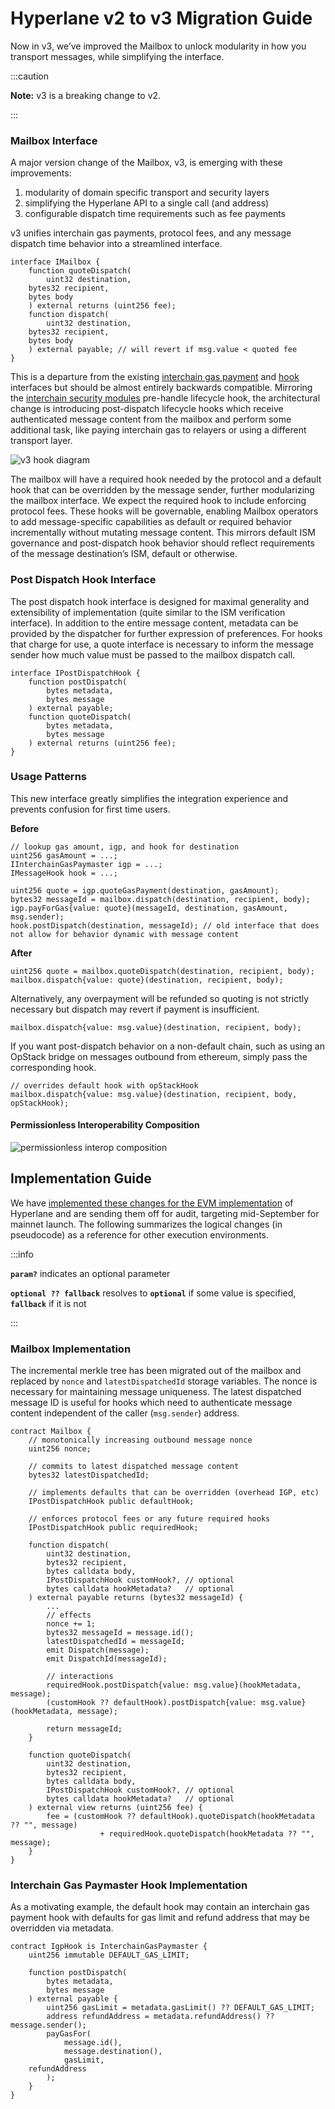 # Hyperlane v2 to v3 Migration Guide

Now in v3, we’ve improved the Mailbox to unlock modularity in how you transport messages, while simplifying the interface.

:::caution

**Note:** v3 is a breaking change to v2.

:::

### Mailbox Interface

A major version change of the Mailbox, v3, is emerging with these improvements:

1. modularity of domain specific transport and security layers
2. simplifying the Hyperlane API to a single call (and address)
3. configurable dispatch time requirements such as fee payments

v3 unifies interchain gas payments, protocol fees, and any message dispatch time behavior into a streamlined interface.

```solidity
interface IMailbox {
    function quoteDispatch(
        uint32 destination,
	bytes32 recipient,
	bytes body
    ) external returns (uint256 fee);
    function dispatch(
        uint32 destination,
	bytes32 recipient,
	bytes body
    ) external payable; // will revert if msg.value < quoted fee
}
```

This is a departure from the existing [interchain gas payment](https://docs.hyperlane.xyz/docs/apis-and-sdks/interchain-gas-paymaster-api) and [hook](https://docs.hyperlane.xyz/docs/apis-and-sdks/hooks) interfaces but should be almost entirely backwards compatible. Mirroring the [interchain security modules](../reference/ISM/specify-your-ISM.mdx) pre-handle lifecycle hook, the architectural change is introducing post-dispatch lifecycle hooks which receive authenticated message content from the mailbox and perform some additional task, like paying interchain gas to relayers or using a different transport layer.

![v3 hook diagram](../../static/img/v3-hook-diagram.png)

The mailbox will have a required hook needed by the protocol and a default hook that can be overridden by the message sender, further modularizing the mailbox interface. We expect the required hook to include enforcing protocol fees. These hooks will be governable, enabling Mailbox operators to add message-specific capabilities as default or required behavior incrementally without mutating message content. This mirrors default ISM governance and post-dispatch hook behavior should reflect requirements of the message destination’s ISM, default or otherwise.

### Post Dispatch Hook Interface

The post dispatch hook interface is designed for maximal generality and extensibility of implementation (quite similar to the ISM verification interface). In addition to the entire message content, metadata can be provided by the dispatcher for further expression of preferences. For hooks that charge for use, a quote interface is necessary to inform the message sender how much value must be passed to the mailbox dispatch call.

```solidity
interface IPostDispatchHook {
    function postDispatch(
        bytes metadata,
        bytes message
    ) external payable;
    function quoteDispatch(
        bytes metadata,
        bytes message
    ) external returns (uint256 fee);
}
```

### Usage Patterns

This new interface greatly simplifies the integration experience and prevents confusion for first time users.

**Before**

```solidity
// lookup gas amount, igp, and hook for destination
uint256 gasAmount = ...;
IInterchainGasPaymaster igp = ...;
IMessageHook hook = ...;

uint256 quote = igp.quoteGasPayment(destination, gasAmount);
bytes32 messageId = mailbox.dispatch(destination, recipient, body);
igp.payForGas{value: quote}(messageId, destination, gasAmount, msg.sender);
hook.postDispatch(destination, messageId); // old interface that does not allow for behavior dynamic with message content
```

**After**

```solidity
uint256 quote = mailbox.quoteDispatch(destination, recipient, body);
mailbox.dispatch{value: quote}(destination, recipient, body);
```

Alternatively, any overpayment will be refunded so quoting is not strictly necessary but dispatch may revert if payment is insufficient.

```solidity
mailbox.dispatch{value: msg.value}(destination, recipient, body);
```

If you want post-dispatch behavior on a non-default chain, such as using an OpStack bridge on messages outbound from ethereum, simply pass the corresponding hook.

```solidity
// overrides default hook with opStackHook
mailbox.dispatch{value: msg.value}(destination, recipient, body, opStackHook);
```

#### Permissionless Interoperability Composition

![permissionless interop composition](../../static/img/permissionless-composition.png)

## Implementation Guide

We have [implemented these changes for the EVM implementation](https://github.com/hyperlane-xyz/hyperlane-monorepo/tree/v3) of Hyperlane and are sending them off for audit, targeting mid-September for mainnet launch. The following summarizes the logical changes (in pseudocode) as a reference for other execution environments.

:::info

**`param?`** indicates an optional parameter


**`optional ?? fallback`** resolves to **`optional`** if some value is specified, **`fallback`** if it is not

:::

### Mailbox Implementation

The incremental merkle tree has been migrated out of the mailbox and replaced by `nonce` and `latestDispatchedId` storage variables. The nonce is necessary for maintaining message uniqueness. The latest dispatched message ID is useful for hooks which need to authenticate message content independent of the caller (`msg.sender`) address.

```solidity
contract Mailbox {
    // monotonically increasing outbound message nonce
    uint256 nonce;

    // commits to latest dispatched message content
    bytes32 latestDispatchedId;

    // implements defaults that can be overridden (overhead IGP, etc)
    IPostDispatchHook public defaultHook;

    // enforces protocol fees or any future required hooks
    IPostDispatchHook public requiredHook;

    function dispatch(
        uint32 destination,
        bytes32 recipient,
        bytes calldata body,
        IPostDispatchHook customHook?, // optional
        bytes calldata hookMetadata?   // optional
    ) external payable returns (bytes32 messageId) {
        ...
        // effects
        nonce += 1;
        bytes32 messageId = message.id();
        latestDispatchedId = messageId;
        emit Dispatch(message);
        emit DispatchId(messageId);

        // interactions
        requiredHook.postDispatch{value: msg.value}(hookMetadata, message);
        (customHook ?? defaultHook).postDispatch{value: msg.value}(hookMetadata, message);

        return messageId;
    }

    function quoteDispatch(
        uint32 destination,
        bytes32 recipient,
        bytes calldata body,
        IPostDispatchHook customHook?, // optional
        bytes calldata hookMetadata?   // optional
    ) external view returns (uint256 fee) {
        fee = (customHook ?? defaultHook).quoteDispatch(hookMetadata ?? "", message)
                    + requiredHook.quoteDispatch(hookMetadata ?? "", message);
    }
}
```

### Interchain Gas Paymaster Hook Implementation

As a motivating example, the default hook may contain an interchain gas payment hook with defaults for gas limit and refund address that may be overridden via metadata.

```solidity
contract IgpHook is InterchainGasPaymaster {
    uint256 immutable DEFAULT_GAS_LIMIT;

    function postDispatch(
        bytes metadata,
        bytes message
    ) external payable {
        uint256 gasLimit = metadata.gasLimit() ?? DEFAULT_GAS_LIMIT;
        address refundAddress = metadata.refundAddress() ?? message.sender();
        payGasFor(
            message.id(),
            message.destination(),
            gasLimit, 
    refundAddress
        );
    }
}
```